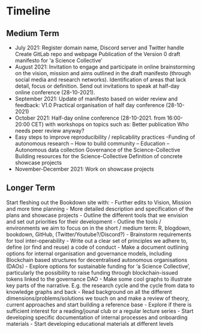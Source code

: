 # Timeline

## Medium Term
- July 2021:
Register domain name, Discord server and Twitter handle
Create GitLab repo and webpage
Publication of the Version 0 draft manifesto for 'a Science Collective' 
- August 2021:
Invitation to engage and participate in online brainstorming on the vision, mission and aims outlined in the draft manifesto (through social media and research networks).
Identification of areas that lack detail, focus or definition.
Send out invitations to speak at half-day online conference (28-10-2021).
- September 2021:
Update of manifesto based on wider review and feedback: V1.0
Practical organisation of half day conference (28-10-2021)
- October 2021:
Half-day online conference (28-10-2021. from 16:00-20:00 CET) with workshops on topics such as:
Better publication
Who needs peer review anyway?
- Easy steps to improve reproducibility / replicability practices
-Funding of autonomous research
-- How to build community
-- Education
-- Autonomous data collection
Governance of the Science-Collective
Building resources for the Science-Collective
Definition of concrete showcase projects
- November-December 2021:
Work on showcase projects

## Longer Term
Start fleshing out the Bookdown site with:
- Further edits to Vision, Mission and more time planning
- More detailed description and specification of the plans and showcase projects
- Outline the different tools that we envision and set out priorities for their development
- Outline the tools / environments we aim to focus on in the short / medium term: R, blogdown, bookdown, GitHub, (Twitter/Youtube?/Discord?)
- Brainstorm requirements for tool inter-operability
- Write out a clear set of principles we adhere to, define (or find and reuse) a code of conduct
- Make a document outlining options for internal organisation and governance models, including Blockchain based structures for decentralised autonomous organisations (DAOs)
- Explore options for sustainable funding for 'a Science Collective', particularly the possibility to raise funding through blockchain-issued tokens linked to the governance DAO
- Make some cool graphs to illustrate key parts of the narrative. E.g. the research cycle and the cycle from data to knowledge graphs and back
- Read background on all the different dimensions/problems/solutions we touch on and make a review of theory, current approaches and start building a reference base
- Explore if there is sufficient interest for a reading/jounal club or a regular lecture series
- Start developing specific documentation of internal processes and onboarding materials
- Start developing educational materials at different levels

